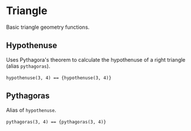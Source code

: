 

<Meta title="Utils/Math/Triangle" />

# Triangle

Basic triangle geometry functions.

## Hypothenuse

Uses Pythagora's theorem to calculate the hypothenuse of a right triangle (alias `pythagoras`).

<code>hypothenuse(3, 4) == {hypothenuse(3, 4)}</code>&nbsp;

## Pythagoras

Alias of `hypothenuse`.

<code>pythagoras(3, 4) == {pythagoras(3, 4)}</code>&nbsp;
